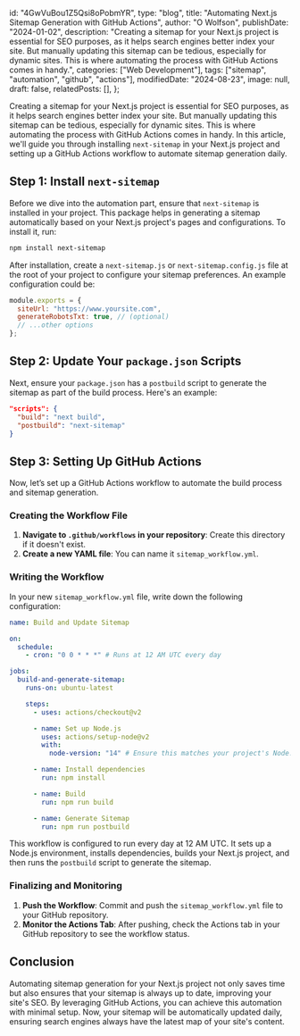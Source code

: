   id: "4GwVuBou1Z5Qsi8oPobmYR",
  type: "blog",
  title: "Automating Next.js Sitemap Generation with GitHub Actions",
  author: "O Wolfson",
  publishDate: "2024-01-02",
  description:
    "Creating a sitemap for your Next.js project is essential for SEO purposes, as it helps search engines better index your site. But manually updating this sitemap can be tedious, especially for dynamic sites. This is where automating the process with GitHub Actions comes in handy.",
  categories: ["Web Development"],
  tags: ["sitemap", "automation", "github", "actions"],
  modifiedDate: "2024-08-23",
  image: null,
  draft: false,
  relatedPosts: [],
};

Creating a sitemap for your Next.js project is essential for SEO purposes, as it helps search engines better index your site. But manually updating this sitemap can be tedious, especially for dynamic sites. This is where automating the process with GitHub Actions comes in handy. In this article, we'll guide you through installing `next-sitemap` in your Next.js project and setting up a GitHub Actions workflow to automate sitemap generation daily.

## Step 1: Install `next-sitemap`

Before we dive into the automation part, ensure that `next-sitemap` is installed in your project. This package helps in generating a sitemap automatically based on your Next.js project's pages and configurations. To install it, run:

```bash
npm install next-sitemap
```

After installation, create a `next-sitemap.js` or `next-sitemap.config.js` file at the root of your project to configure your sitemap preferences. An example configuration could be:

```javascript
module.exports = {
  siteUrl: "https://www.yoursite.com",
  generateRobotsTxt: true, // (optional)
  // ...other options
};
```

## Step 2: Update Your `package.json` Scripts

Next, ensure your `package.json` has a `postbuild` script to generate the sitemap as part of the build process. Here's an example:

```json
"scripts": {
  "build": "next build",
  "postbuild": "next-sitemap"
}
```

## Step 3: Setting Up GitHub Actions

Now, let’s set up a GitHub Actions workflow to automate the build process and sitemap generation.

### Creating the Workflow File

1. **Navigate to `.github/workflows` in your repository**: Create this directory if it doesn't exist.
2. **Create a new YAML file**: You can name it `sitemap_workflow.yml`.

### Writing the Workflow

In your new `sitemap_workflow.yml` file, write down the following configuration:

```yaml
name: Build and Update Sitemap

on:
  schedule:
    - cron: "0 0 * * *" # Runs at 12 AM UTC every day

jobs:
  build-and-generate-sitemap:
    runs-on: ubuntu-latest

    steps:
      - uses: actions/checkout@v2

      - name: Set up Node.js
        uses: actions/setup-node@v2
        with:
          node-version: "14" # Ensure this matches your project's Node.js version

      - name: Install dependencies
        run: npm install

      - name: Build
        run: npm run build

      - name: Generate Sitemap
        run: npm run postbuild
```

This workflow is configured to run every day at 12 AM UTC. It sets up a Node.js environment, installs dependencies, builds your Next.js project, and then runs the `postbuild` script to generate the sitemap.

### Finalizing and Monitoring

1. **Push the Workflow**: Commit and push the `sitemap_workflow.yml` file to your GitHub repository.
2. **Monitor the Actions Tab**: After pushing, check the Actions tab in your GitHub repository to see the workflow status.

## Conclusion

Automating sitemap generation for your Next.js project not only saves time but also ensures that your sitemap is always up to date, improving your site's SEO. By leveraging GitHub Actions, you can achieve this automation with minimal setup. Now, your sitemap will be automatically updated daily, ensuring search engines always have the latest map of your site's content.
